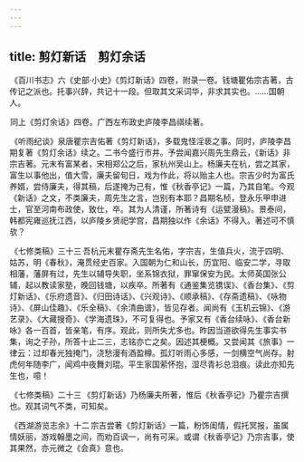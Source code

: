 ```yaml
---
---
---
```

title: 剪灯新话　剪灯余话
---



 《百川书志》六《史部·小史》《剪灯新话》四卷，附录一卷。钱塘瞿佑宗吉著，古传记之派也。托事兴辞，共记十一段。但取其文采词华，非求其实也。……国朝人。

 同上《剪灯余话》四卷。广西左布政史庐陵李昌祺续著。

 《听雨纪谈》泉唐瞿宗吉佑著《剪灯新话》，多载鬼怪淫亵之事。同时，庐陵李昌期复著《剪灯余话》续之。二书今盛行市井。予尝闻嘉兴周先生鼎云，《新话》非宗吉著。元末有富某者，宋相郑公之后，家杭州吴山上。杨廉夫在杭，尝之其家，富生以事他出，值大雪，廉夫留旬日，戏为作此，将以贻主人也。宗吉少时为富氏养婿，尝侍廉夫，得其稿，后遂掩为己有，惟《秋香亭记》一篇，乃其自笔。今观《新话》之文，不类廉夫，周先生之言，岂别有本耶？昌期名桢，登永乐甲申进士，官至河南布政使，致仕，卒。其为人清谨，所著诗有《运甓漫稿》。景泰间，韩都宪雍巡抚江西，以庐陵乡贤祀学宫，昌期独以作《余话》不得入。著述可不慎欤？

 《七修类稿》三十三 吾杭元末瞿存斋先生名佑，字宗吉，生值兵火，流于四明、姑苏，明《春秋》，淹贯经史百家。入国朝为仁和山长，历宜阳、临安二学，寻取相藩，藩屏有过，先生以辅导失职，坐系锦衣狱，罪窜保安为民。太师英国张公辅，起以教读家塾，晚回钱塘，以疾卒。所著有《通鉴集览镌误》、《香台集》、《剪灯新话》、《乐府遗音》、《归田诗话》、《兴观诗》、《顺承稿》、《存斋遗稿》、《咏物诗》、《屏山佳趣》、《乐全稿》、《余清曲谱》，皆见存者。闻尚有《玉机云锦》、《游艺录》、《大藏搜奇》、《学海遗珠》，不可复得也。予家又有《香台续咏》、《香台新咏》各一百首，皆亲笔，有序。观此，则所失尤多也。昨因当道欲得先生事实书集，询之子孙，所答十止二三，志铭亦亡之矣。因述其梗概。又尝闻其《旅事》一律云：过却春光独掩门，浇愁漫有酒盈樽。孤灯听雨心多感，一剑横空气尚存。射虎何年随李广，闻鸡中夜舞刘琨。平生家国萦怀抱，湿尽青衫总泪痕。读此亦知先生也，噫！

 《七修类稿》二十三 《剪灯新话》乃杨廉夫所著，惟后《秋香亭记》乃瞿宗吉撰也。观其词气不类，可知矣。

 《西湖游览志余》十二 宗吉尝著《剪灯新话》一篇，粉饰闺情，假托冥报，虽属情妖丽，游戏翰墨之间，而劝百讽一，尚有可采。或谓《秋香亭记》乃宗吉事，使其果然，亦元微之《会真》意也。